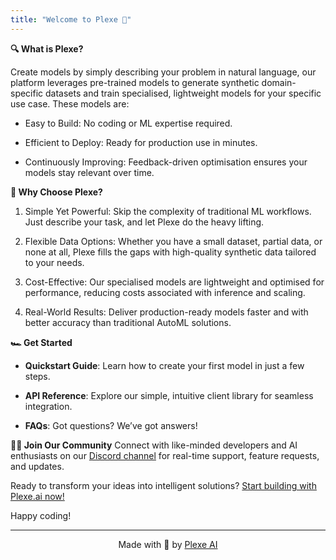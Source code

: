 ```yaml
---
title: "Welcome to Plexe 🚀"
---
```


**🔍 What is Plexe?**

Create models by simply describing your problem in natural language, our platform leverages pre-trained models to generate synthetic domain-specific datasets and train specialised, lightweight models for your specific use case. These models are:

* Easy to Build: No coding or ML expertise required.

* Efficient to Deploy: Ready for production use in minutes.

* Continuously Improving: Feedback-driven optimisation ensures your models stay relevant over time.

**🤔 Why Choose Plexe?**

1. Simple Yet Powerful: Skip the complexity of traditional ML workflows. Just describe your task, and let Plexe do the heavy lifting.

2. Flexible Data Options: Whether you have a small dataset, partial data, or none at all, Plexe fills the gaps with high-quality synthetic data tailored to your needs.

3. Cost-Effective: Our specialised models are lightweight and optimised for performance, reducing costs associated with inference and scaling.

4. Real-World Results: Deliver production-ready models faster and with better accuracy than traditional AutoML solutions.

**🏎️ Get Started**

* **Quickstart Guide**: Learn how to create your first model in just a few steps.

* **API Reference**: Explore our simple, intuitive client library for seamless integration.

* **FAQs**: Got questions? We’ve got answers!

**👯‍♂️ Join Our Community**
Connect with like-minded developers and AI enthusiasts on our [Discord channel](https://discord.gg/your-discord-invite-link) for real-time support, feature requests, and updates.

Ready to transform your ideas into intelligent solutions? [Start building with Plexe.ai now!](https://plexe.ai)

Happy coding!

---

<div align="center">

Made with 🫶 by [Plexe AI](https://plexe.ai)

</div>



